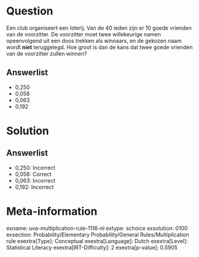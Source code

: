 Question
========

Een club organiseert een loterij. Van de 40 leden zijn er 10 goede
vrienden van de voorzitter. De voorzitter moet twee willekeurige namen
opeenvolgend uit een doos trekken als winnaars, en de gekozen naam wordt **niet** teruggelegd. Hoe groot is dan de kans dat twee goede vrienden
van de voorzitter zullen winnen?\

Answerlist
----------

* 0,250
* 0,058
* 0,063
* 0,192

Solution
========

Answerlist
----------

* 0,250: Incorrect
* 0,058: Correct
* 0,063: Incorrect
* 0,192: Incorrect

Meta-information
================
exname: uva-multiplication-rule-1116-nl
extype: schoice
exsolution: 0100
exsection: Probability/Elementary Probability/General Rules/Multiplication rule
exextra[Type]: Conceptual
exextra[Language]: Dutch
exextra[Level]: Statistical Literacy
exextra[IRT-Difficulty]: 2
exextra[p-value]: 0.5905
